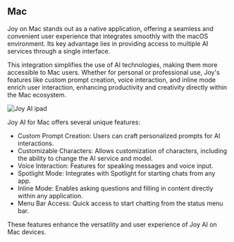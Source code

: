 ## Mac

Joy on Mac stands out as a native application, offering a seamless and convenient user experience that integrates smoothly with the macOS environment. Its key advantage lies in providing access to multiple AI services through a single interface. 

This integration simplifies the use of AI technologies, making them more accessible to Mac users. Whether for personal or professional use, Joy's features like custom prompt creation, voice interaction, and inline mode enrich user interaction, enhancing productivity and creativity directly within the Mac ecosystem.

<div style={{
    display: "flex",
    justifyContent: "center",
    margin: "2rem auto"
}}>
    <img 
        src="https://user-images.githubusercontent.com/2284279/291604708-4d5697e7-4feb-4022-a43d-8efd165d9020.png" 
        alt="Joy AI ipad" 
        style={{ width: "80%", borderRadius: "8px" }} 
    />
</div>


Joy AI for Mac offers several unique features:

- Custom Prompt Creation: Users can craft personalized prompts for AI interactions.
- Customizable Characters: Allows customization of characters, including the ability to change the AI service and model.
- Voice Interaction: Features for speaking messages and voice input.
- Spotlight Mode: Integrates with Spotlight for starting chats from any app.
- Inline Mode: Enables asking questions and filling in content directly within any application.
- Menu Bar Access: Quick access to start chatting from the status menu bar.

These features enhance the versatility and user experience of Joy AI on Mac devices.